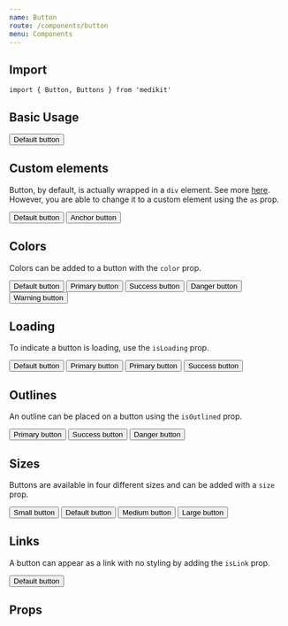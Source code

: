 ```yaml
---
name: Button
route: /components/button
menu: Components
---
```



## Import

`import { Button, Buttons } from 'medikit'`

## Basic Usage

<Playground>
  <Button>Default button</Button>
</Playground>

## Custom elements

Button, by default, is actually wrapped in a `div` element. See more [here](https://reakit.io/components/button).
However, you are able to change it to a custom element using the `as` prop.

<Playground>
  <Buttons>
    <Button>Default button</Button>
    <Button as="a">Anchor button</Button>
  </Buttons>
</Playground>

## Colors

Colors can be added to a button with the `color` prop.

<Playground>
  <Buttons>
    <Button>Default button</Button>
    <Button color="primary">Primary button</Button>
    <Button color="success">Success button</Button>
    <Button color="danger">Danger button</Button>
    <Button color="warning">Warning button</Button>
  </Buttons>
</Playground>

## Loading

To indicate a button is loading, use the `isLoading` prop.

<Playground>
  <Buttons>
    <Button isLoading>Default button</Button>
    <Button color="primary" isLoading>Primary button</Button>
    <Button color="primary" isLink isLoading>Primary button</Button>
    <Button color="success" isOutlined isLoading>Success button</Button>
  </Buttons>
</Playground>

## Outlines

An outline can be placed on a button using the `isOutlined` prop.

<Playground>
  <Buttons>
    <Button color="primary" isOutlined>Primary button</Button>
    <Button color="success" isOutlined>Success button</Button>
    <Button color="danger" isOutlined>Danger button</Button>
  </Buttons>
</Playground>

## Sizes

Buttons are available in four different sizes and can be added with a `size` prop.

<Playground>
  <Buttons>
    <Button size="small">Small button</Button>
    <Button>Default button</Button>
    <Button size="medium">Medium button</Button>
    <Button size="large">Large button</Button>
  </Buttons>
</Playground>

## Links

A button can appear as a link with no styling by adding the `isLink` prop.

<Playground>
  <Button isLink color="primary">Default button</Button>
</Playground>


## Props

<PropsTable of={Button} />
